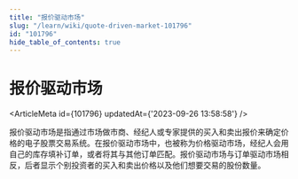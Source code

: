 ```yaml
---
title: "报价驱动市场"
slug: "/learn/wiki/quote-driven-market-101796"
id: "101796"
hide_table_of_contents: true
---
```



# 报价驱动市场

<ArticleMeta id={101796} updatedAt={'2023-09-26 13:58:58'} />
<div className='border-solid border-b border-t-0 my-4 border-[var(--ifm-color-gray-300)]' />

报价驱动市场是指通过市场做市商、经纪人或专家提供的买入和卖出报价来确定价格的电子股票交易系统。在报价驱动市场中，也被称为价格驱动市场，经纪人会用自己的库存填补订单，或者将其与其他订单匹配。报价驱动市场与订单驱动市场相反，后者显示个别投资者的买入和卖出价格以及他们想要交易的股份数量。
